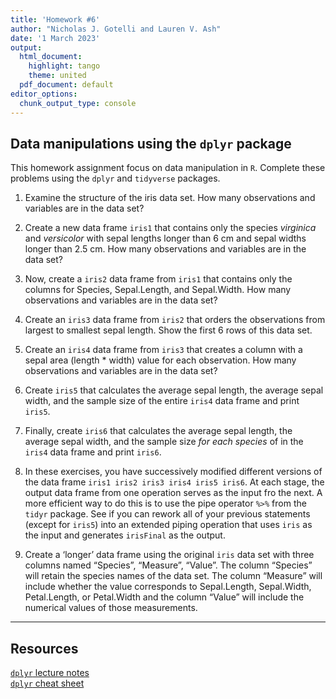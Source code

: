 ```yaml
---
title: 'Homework #6'
author: "Nicholas J. Gotelli and Lauren V. Ash"
date: '1 March 2023'
output:
  html_document:
    highlight: tango
    theme: united
  pdf_document: default
editor_options: 
  chunk_output_type: console
---
```


## Data manipulations using the `dplyr` package  

This homework assignment focus on data manipulation in `R`. Complete these problems using the `dplyr` and `tidyverse` packages. 

1. Examine the structure of the iris data set. How many observations and variables are in the data set?   

2. Create a new data frame `iris1` that contains only the species *virginica* and *versicolor* with sepal lengths longer than 6 cm and sepal widths longer than 2.5 cm. How many observations and variables are in the data set?      

3. Now, create a `iris2` data frame from `iris1` that contains only the columns for Species, Sepal.Length, and Sepal.Width. How many observations and variables are in the data set?   

4. Create an `iris3` data frame from `iris2` that orders the observations from largest to smallest sepal length. Show the first 6 rows of this data set.    

5. Create an `iris4` data frame from `iris3` that creates a column with a sepal area (length * width) value for each observation. How many observations and variables are in the data set?

6. Create `iris5` that calculates the average sepal length, the average sepal width, and the sample size of the entire `iris4` data frame and print `iris5`.

7. Finally, create `iris6` that calculates the average sepal length, the average sepal width, and the sample size *for each species* of in the `iris4` data frame and print `iris6`.

8. In these exercises, you have successively modified different versions of the data frame `iris1 iris2 iris3 iris4 iris5 iris6`. At each stage, the output data frame from one operation serves as the input fro the next. A more efficient way to do this is to use the pipe operator `%>%` from the `tidyr` package. See if you can rework all of your previous statements (except for `iris5`) into an extended piping operation that uses `iris` as the input and generates `irisFinal` as the output.

9. Create a 'longer' data frame using the original `iris` data set with three columns named "Species", "Measure", "Value". The column "Species" will retain the species names of the data set. The column "Measure" will include whether the value corresponds to Sepal.Length, Sepal.Width, Petal.Length, or Petal.Width and the column "Value" will include the numerical values of those measurements.

----
## Resources
[`dplyr` lecture notes](dplyr_Lecture1.html)  
[`dplyr` cheat sheet](https://gotellilab.github.io/Bio381/CheatSheets/dplyrCheatSheet.pdf)
